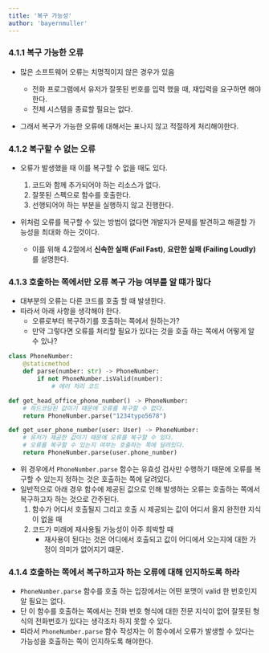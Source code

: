 ```yaml
---
title: '복구 가능성'
author: 'bayernmuller'
---
```


### 4.1.1 복구 가능한 오류

* 많은 소프트웨어 오류는 치명적이지 않은 경우가 있음
    * 전화 프로그램에서 유저가 잘못된 번호를 입력 했을 때, 재입력을 요구하면 해야한다.
    * 전체 시스템을 종료할 필요는 없다.

* 그래서 복구가 가능한 오류에 대해서는 표나지 않고 적절하게 처리해야한다.

### 4.1.2 복구할 수 없는 오류

* 오류가 발생했을 때 이를 복구할 수 없을 때도 있다.
    1. 코드와 함께 추가되어야 하는 리소스가 없다.
    2. 잘못된 스펙으로 함수를 호출한다.
    3. 선행되어야 하는 부분을 실행하지 않고 진행한다.

* 위처럼 오류를 복구할 수 있는 방법이 없다면 개발자가 문제를 발견하고 해결할 가능성을 최대화 하는 것이다.
    * 이를 위해 4.2절에서 **신속한 실패 (Fail Fast)**, **요란한 실패 (Failing Loudly)** 를 설명한다.

### 4.1.3 호출하는 쪽에서만 오류 복구 가능 여부를 알 떄가 많다

* 대부분의 오류는 다른 코드를 호출 할 때 발생한다.
* 따라서 아래 사항을 생각해야 한다.
    * 오류로부터 복구하기를 호출하는 쪽에서 원하는가?
    * 만약 그렇다면 오류를 처리할 필요가 있다는 것을 호출 하는 쪽에서 어떻게 알 수 있나?

```python
class PhoneNumber:
    @staticmethod
    def parse(number: str) -> PhoneNumber:
        if not PhoneNumber.isValid(number):
            # 에러 처리 코드

def get_head_office_phone_number() -> PhoneNumber:
    # 하드코딩된 값이기 때문에 오류를 복구할 수 없다.
    return PhoneNumber.parse("1234typo5678")

def get_user_phone_number(user: User) -> PhoneNumber:
    # 유저가 제공한 값이기 때문에 오류를 복구할 수 있다.
    # 오류를 복구할 수 있는지 여부는 호출하는 쪽에 달려있다.
    return PhoneNumber.parse(user.phone_number)
```

* 위 경우에서 `PhoneNumber.parse` 함수는 유효성 검사만 수행하기 때문에 오류를 복구할 수 있는지 정하는 것은 호출하는 쪽에 달려있다.
* 일반적으로 아래 경우 함수에 제공된 값으로 인해 발생하는 오류는 호출하는 쪽에서 복구하고자 하는 것으로 간주된다.
    1. 함수가 어디서 호출될지 그리고 호출 시 제공되는 값이 어디서 올지 완전한 지식이 없을 때
    2. 코드가 미래에 재사용될 가능성이 아주 희박할 때
        * 재사용이 된다는 것은 어디에서 호출되고 값이 어디에서 오는지에 대한 가정이 의미가 없어지기 떄문.

### 4.1.4 호출하는 쪽에서 복구하고자 하는 오류에 대해 인지하도록 하라

* `PhoneNumber.parse` 함수를 호출 하는 입장에서는 어떤 포맷이 valid 한 번호인지 알 필요는 없다.
* 단 이 함수를 호출하는 쪽에서는 전화 번호 형식에 대한 전문 지식이 없어 잘못된 형식의 전화번호가 있다는 생각조차 하지 못할 수 있다.
* 따라서 `PhoneNumber.parse` 함수 작성자는 이 함수에서 오류가 발생할 수 있다는 가능성을 호출하는 쪽이 인지하도록 해야한다.